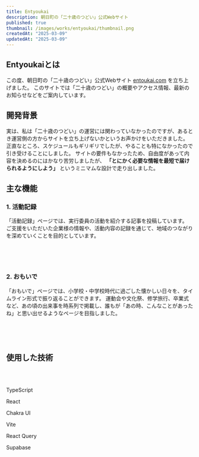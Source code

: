 ```yaml
---
title: Entyoukai
description: 朝日町の「二十歳のつどい」公式Webサイト
published: true
thumbnail: /images/works/entyoukai/thumbnail.png
createdAt: "2025-03-09"
updatedAt: "2025-03-09"
---
```


## Entyoukaiとは

この度、朝日町の「二十歳のつどい」公式Webサイト [entoukai.com](https://entoukai.com) を立ち上げました。
このサイトでは「二十歳のつどい」の概要やアクセス情報、最新のお知らせなどをご案内しています。

## 開発背景

実は、私は「二十歳のつどい」の運営には関わっていなかったのですが、あるとき運営側の方からサイトを立ち上げないかというお声かけをいただきました。
正直なところ、スケジュールもギリギリでしたが、やることも特になかったので引き受けることにしました。
サイトの要件もなかったため、自由度があって内容を決めるのにはかなり苦労しましたが、
**「とにかく必要な情報を最短で届けられるようにしよう」** というミニマムな設計で走り出しました。

## 主な機能

### 1. 活動記録

「活動記録」ページでは、実行委員の活動を紹介する記事を投稿しています。
ご支援をいただいた企業様の情報や、活動内容の記録を通じて、地域のつながりを深めていくことを目的としています。

<br />
<br />

<Mockup title="entyoukai.com" src="/images/works/entyoukai/article.png" />

<br />

### 2. おもいで

「おもいで」ページでは、小学校・中学校時代に過ごした懐かしい日々を、タイムライン形式で振り返ることができます。
運動会や文化祭、修学旅行、卒業式など、あの頃の出来事を時系列で掲載し、誰もが「あの時、こんなことがあったね」と思い出せるようなページを目指しました。

<br />
<br />

<Mockup title="entyoukai.com" src="/images/works/entyoukai/memory.png" />

<br />

## 使用した技術

<br />
<br />

<div className="grid grid-cols-3 gap-16 px-6 md:grid-cols-6 md:px-8">
  <div className="flex flex-col items-center space-y-2">
    <Icon name="typescript" className="size-18 dark:fill-white md:size-16" />
    <p className="whitespace-nowrap font-semibold">TypeScript</p>
  </div>
  <div className="flex flex-col items-center space-y-2">
    <Icon name="react" className="size-18 dark:fill-white md:size-16" />
    <p className="whitespace-nowrap font-semibold">React</p>
  </div>
  <div className="flex flex-col items-center space-y-2">
    <Icon name="chakraui" className="size-18 dark:fill-white md:size-16" />
    <p className="whitespace-nowrap font-semibold">Chakra UI</p>
  </div>
  <div className="flex flex-col items-center space-y-2">
    <Icon name="vite" className="size-18 dark:fill-white md:size-16" />
    <p className="whitespace-nowrap font-semibold">Vite</p>
  </div>
  <div className="flex flex-col items-center space-y-2">
    <Icon name="reactquery" className="size-18 dark:fill-white md:size-16" />
    <p className="whitespace-nowrap font-semibold">React Query</p>
  </div>
  <div className="flex flex-col items-center space-y-2">
    <Icon name="supabase" className="size-18 dark:fill-white md:size-16" />
    <p className="whitespace-nowrap font-semibold">Supabase</p>
  </div>
</div>
